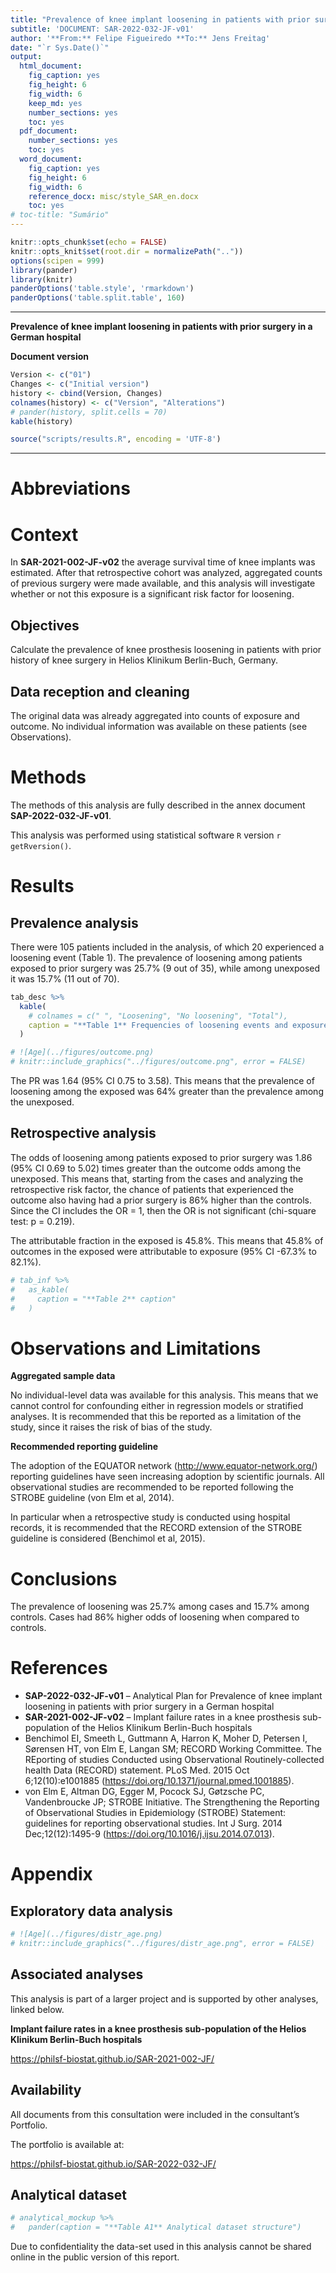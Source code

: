 ```yaml
---
title: "Prevalence of knee implant loosening in patients with prior surgery in a German hospital"
subtitle: 'DOCUMENT: SAR-2022-032-JF-v01'
author: '**From:** Felipe Figueiredo **To:** Jens Freitag'
date: "`r Sys.Date()`"
output:
  html_document:
    fig_caption: yes
    fig_height: 6
    fig_width: 6
    keep_md: yes
    number_sections: yes
    toc: yes
  pdf_document:
    number_sections: yes
    toc: yes
  word_document:
    fig_caption: yes
    fig_height: 6
    fig_width: 6
    reference_docx: misc/style_SAR_en.docx
    toc: yes
# toc-title: "Sumário"
---
```


```r
knitr::opts_chunk$set(echo = FALSE)
knitr::opts_knit$set(root.dir = normalizePath(".."))
options(scipen = 999)
library(pander)
library(knitr)
panderOptions('table.style', 'rmarkdown')
panderOptions('table.split.table', 160)
```

---

\newpage

**Prevalence of knee implant loosening in patients with prior surgery in a German hospital**

**Document version**

```r
Version <- c("01")
Changes <- c("Initial version")
history <- cbind(Version, Changes)
colnames(history) <- c("Version", "Alterations")
# pander(history, split.cells = 70)
kable(history)
```

```r
source("scripts/results.R", encoding = 'UTF-8')
```

---

# Abbreviations

# Context

In **SAR-2021-002-JF-v02** the average survival time of knee implants was estimated.
After that retrospective cohort was analyzed, aggregated counts of previous surgery were made available, and this analysis will investigate whether or not this exposure is a significant risk factor for loosening.

## Objectives

Calculate the prevalence of knee prosthesis loosening in patients with prior history of knee surgery in Helios Klinikum Berlin-Buch, Germany.

## Data reception and cleaning

The original data was already aggregated into counts of exposure and outcome.
No individual information was available on these patients (see Observations).

# Methods

The methods of this analysis are fully described in the annex document
**SAP-2022-032-JF-v01**.

<!-- ## Study parameters -->

<!-- ### Study design -->

<!-- ### Inclusion and exclusion criteria -->

<!-- ### Exposures -->

<!-- ### Outcomes -->

<!-- ### Covariates -->

<!-- ## Statistical analyses -->

This analysis was performed using statistical software `R` version `r getRversion()`.

# Results

## Prevalence analysis

There were 105 patients included in the analysis, of which 20 experienced a loosening event (Table 1).
The prevalence of loosening among patients exposed to prior surgery was 25.7% (9 out of 35), while among unexposed it was 15.7% (11 out of 70).

```r
tab_desc %>%
  kable(
    # colnames = c(" ", "Loosening", "No loosening", "Total"),
    caption = "**Table 1** Frequencies of loosening events and exposures in cases and controls."
  )
```

```r
# ![Age](../figures/outcome.png)
# knitr::include_graphics("../figures/outcome.png", error = FALSE)
```

The PR was 1.64 (95% CI 0.75 to 3.58).
This means that the prevalence of loosening among the exposed was 64% greater than the prevalence among the unexposed. 

## Retrospective analysis

The odds of loosening among patients exposed to prior surgery was 1.86 (95% CI 0.69 to 5.02) times greater than the outcome odds among the unexposed.
This means that, starting from the cases and analyzing the retrospective risk factor, the chance of patients that experienced the outcome also having had a prior surgery is 86% higher than the controls.
Since the CI includes the OR = 1, then the OR is not significant (chi-square test: p = 0.219).

The attributable fraction in the exposed is 45.8%.
This means that 45.8% of outcomes in the exposed were attributable to exposure (95% CI -67.3% to 82.1%).

```r
# tab_inf %>%
#   as_kable(
#     caption = "**Table 2** caption"
#   )
```

# Observations and Limitations

**Aggregated sample data**

No individual-level data was available for this analysis.
This means that we cannot control for confounding either in regression models or stratified analyses.
It is recommended that this be reported as a limitation of the study, since it raises the risk of bias of the study.

**Recommended reporting guideline**

The adoption of the EQUATOR network (<http://www.equator-network.org/>) reporting guidelines have seen increasing adoption by scientific journals.
All observational studies are recommended to be reported following the STROBE guideline (von Elm et al, 2014).

In particular when a retrospective study is conducted using hospital records, it is recommended that the RECORD extension of the STROBE guideline is considered (Benchimol et al, 2015).

# Conclusions

The prevalence of loosening was 25.7% among cases and 15.7% among controls.
Cases had 86% higher odds of loosening when compared to controls.

# References

- **SAP-2022-032-JF-v01** -- Analytical Plan for Prevalence of knee implant loosening in patients with prior surgery in a German hospital
- **SAR-2021-002-JF-v02** -- Implant failure rates in a knee prosthesis sub-population of the Helios Klinikum Berlin-Buch hospitals
- Benchimol EI, Smeeth L, Guttmann A, Harron K, Moher D, Petersen I, Sørensen HT, von Elm E, Langan SM; RECORD Working Committee. The REporting of studies Conducted using Observational Routinely-collected health Data (RECORD) statement. PLoS Med. 2015 Oct 6;12(10):e1001885 (<https://doi.org/10.1371/journal.pmed.1001885>).
- von Elm E, Altman DG, Egger M, Pocock SJ, Gøtzsche PC, Vandenbroucke JP; STROBE Initiative. The Strengthening the Reporting of Observational Studies in Epidemiology (STROBE) Statement: guidelines for reporting observational studies. Int J Surg. 2014 Dec;12(12):1495-9 (<https://doi.org/10.1016/j.ijsu.2014.07.013>).

# Appendix

## Exploratory data analysis

```r
# ![Age](../figures/distr_age.png)
# knitr::include_graphics("../figures/distr_age.png", error = FALSE)
```

## Associated analyses

This analysis is part of a larger project and is supported by other analyses, linked below.

**Implant failure rates in a knee prosthesis sub-population of the Helios Klinikum Berlin-Buch hospitals**

<https://philsf-biostat.github.io/SAR-2021-002-JF/>

## Availability

All documents from this consultation were included in the consultant's Portfolio.

<!-- The client has requested that this analysis be kept confidential until a future date, determined by the client. -->
<!-- All documents from this consultation are therefore not published online and only the title and year of the analysis will be included in the consultant's Portfolio. -->
<!-- After the agreed date is reached, the documents will be released. -->

<!-- The client has requested that this analysis be kept confidential. -->
<!-- All documents from this consultation are therefore not published online and only the title and year of the analysis will be included in the consultant's Portfolio. -->

The portfolio is available at:

<https://philsf-biostat.github.io/SAR-2022-032-JF/>

## Analytical dataset

<!-- Table A1 shows the structure of the analytical dataset. -->

```r
# analytical_mockup %>%
#   pander(caption = "**Table A1** Analytical dataset structure")
```

Due to confidentiality the data-set used in this analysis cannot be shared online in the public version of this report.
